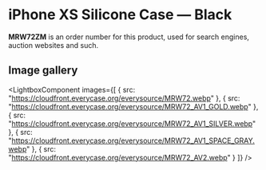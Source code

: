 
# iPhone XS Silicone Case — Black

<Callout type='info' emoji='👉🏻'>**MRW72ZM** is an order number for this product, used for search engines, auction websites and such.</Callout>

## Image gallery

<LightboxComponent
    images={[
      {
        src: "https://cloudfront.everycase.org/everysource/MRW72.webp"
      },
      {
        src: "https://cloudfront.everycase.org/everysource/MRW72_AV1_GOLD.webp"
      },
      {
        src: "https://cloudfront.everycase.org/everysource/MRW72_AV1_SILVER.webp"
      },
      {
        src: "https://cloudfront.everycase.org/everysource/MRW72_AV1_SPACE_GRAY.webp"
      },
      {
        src: "https://cloudfront.everycase.org/everysource/MRW72_AV2.webp"
      }
    ]}
  />
